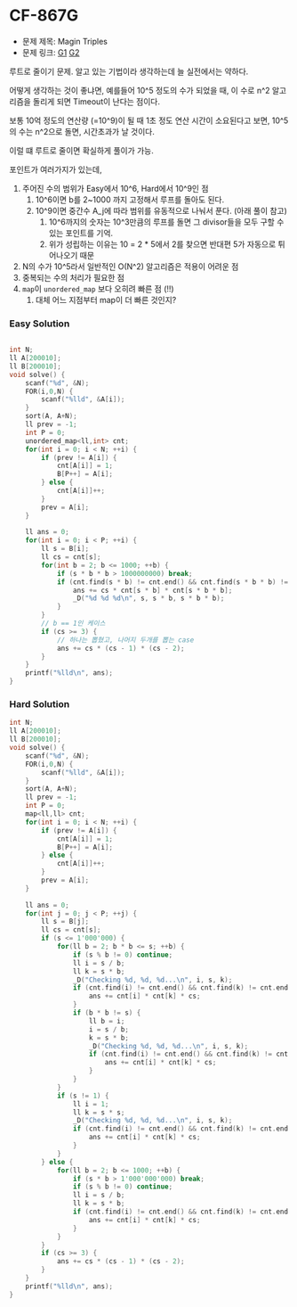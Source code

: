 
# CF-867G

- 문제 제목: Magin Triples
- 문제 링크: [G1](https://codeforces.com/contest/1822/problem/G1) [G2](https://codeforces.com/contest/1822/problem/G2)

루트로 줄이기 문제. 알고 있는 기법이라 생각하는데 늘 실전에서는 약하다.

어떻게 생각하는 것이 좋냐면, 예를들어 10^5 정도의 수가 되었을 때, 이 수로 n^2 알고리즘을 돌리게 되면 Timeout이 난다는 점이다.

보통 10억 정도의 연산량 (=10^9)이 될 때 1초 정도 연산 시간이 소요된다고 보면, 10^5의 수는 n^2으로 돌면, 시간초과가 날 것이다.

이럴 떄 루트로 줄이면 확실하게 풀이가 가능.


포인트가 여러가지가 있는데,

1. 주어진 수의 범위가 Easy에서 10^6, Hard에서 10^9인 점
    1. 10^6이면 b를 2~1000 까지 고정해서 루프를 돌아도 된다.
    2. 10^9이면 중간수 A_j에 따라 범위를 유동적으로 나눠서 푼다. (아래 풀이 참고)
        1. 10^6까지의 숫자는 10^3만큼의 루프를 돌면 그 divisor들을 모두 구할 수 있는 포인트를 기억.
        2. 위가 성립하는 이유는 10 = 2 * 5에서 2를 찾으면 반대편 5가 자동으로 튀어나오기 때문
2. N의 수가 10^5라서 일반적인 O(N^2) 알고리즘은 적용이 어려운 점
3. 중복되는 수의 처리가 필요한 점
4. `map`이 `unordered_map` 보다 오히려 빠른 점 (!!)
    1. 대체 어느 지점부터 map이 더 빠른 것인지?


### Easy Solution

```cpp

int N;
ll A[200010];
ll B[200010];
void solve() {
    scanf("%d", &N);
    FOR(i,0,N) {
        scanf("%lld", &A[i]);
    }
    sort(A, A+N);
    ll prev = -1;
    int P = 0;
    unordered_map<ll,int> cnt;
    for(int i = 0; i < N; ++i) {
        if (prev != A[i]) {
            cnt[A[i]] = 1;
            B[P++] = A[i];
        } else {
            cnt[A[i]]++;
        }
        prev = A[i];
    }
 
    ll ans = 0;
    for(int i = 0; i < P; ++i) {
        ll s = B[i];
        ll cs = cnt[s];
        for(int b = 2; b <= 1000; ++b) {
            if (s * b * b > 1000000000) break;
            if (cnt.find(s * b) != cnt.end() && cnt.find(s * b * b) != cnt.end()) {
                ans += cs * cnt[s * b] * cnt[s * b * b];
                _D("%d %d %d\n", s, s * b, s * b * b);
            }
        }
        // b == 1인 케이스
        if (cs >= 3) {
            // 하나는 뽑혔고, 나머지 두개를 뽑는 case
            ans += cs * (cs - 1) * (cs - 2);
        }
    }
    printf("%lld\n", ans);
}
```

### Hard Solution

```cpp
int N;
ll A[200010];
ll B[200010];
void solve() {
    scanf("%d", &N);
    FOR(i,0,N) {
        scanf("%lld", &A[i]);
    }
    sort(A, A+N);
    ll prev = -1;
    int P = 0;
    map<ll,ll> cnt;
    for(int i = 0; i < N; ++i) {
        if (prev != A[i]) {
            cnt[A[i]] = 1;
            B[P++] = A[i];
        } else {
            cnt[A[i]]++;
        }
        prev = A[i];
    }
 
    ll ans = 0;
    for(int j = 0; j < P; ++j) {
        ll s = B[j];
        ll cs = cnt[s];
        if (s <= 1'000'000) {
            for(ll b = 2; b * b <= s; ++b) {
                if (s % b != 0) continue;
                ll i = s / b;
                ll k = s * b;
                _D("Checking %d, %d, %d...\n", i, s, k);
                if (cnt.find(i) != cnt.end() && cnt.find(k) != cnt.end()) {
                    ans += cnt[i] * cnt[k] * cs;
                }
                if (b * b != s) {
                    ll b = i;
                    i = s / b;
                    k = s * b;
                    _D("Checking %d, %d, %d...\n", i, s, k);
                    if (cnt.find(i) != cnt.end() && cnt.find(k) != cnt.end()) {
                        ans += cnt[i] * cnt[k] * cs;
                    }
                }
            }
            if (s != 1) {
                ll i = 1;
                ll k = s * s;
                _D("Checking %d, %d, %d...\n", i, s, k);
                if (cnt.find(i) != cnt.end() && cnt.find(k) != cnt.end()) {
                    ans += cnt[i] * cnt[k] * cs;
                }
            }
        } else {
            for(ll b = 2; b <= 1000; ++b) {
                if (s * b > 1'000'000'000) break;
                if (s % b != 0) continue;
                ll i = s / b;
                ll k = s * b;
                if (cnt.find(i) != cnt.end() && cnt.find(k) != cnt.end()) {
                    ans += cnt[i] * cnt[k] * cs;
                }
            }
        }
        if (cs >= 3) {
            ans += cs * (cs - 1) * (cs - 2);
        }
    }
    printf("%lld\n", ans);
}
```


<Comment />
